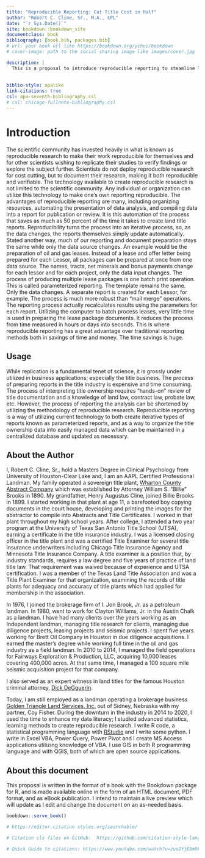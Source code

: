 ```yaml
--- 
title: "Reproducible Reporting: Cut Title Cost in Half"
author: "Robert C. Cline, Sr., M.A., CPL"
date: "`r Sys.Date()`"
site: bookdown::bookdown_site
documentclass: book
bibliography: [book.bib, packages.bib]
# url: your book url like https://bookdown.org/yihui/bookdown
# cover-image: path to the social sharing image like images/cover.jpg

description: |
  This is a proposal to introduce reproducible reporting to steamline land title documentation, taking advantage of methods used by the scientific community employed in reproducible research. Reproducible reporting is estimated to reduce title analysis costs by as much as 50 percent.  
  
  
biblio-style: apalike  
link-citations: true
csl: apa-seventh-bibliography.csl
# csl: chicago-fullnote-bibliography.csl
---
```


# Introduction

The scientific community has invested heavily in what is known as reproducible research to make their work reproducible for themselves and for other scientists wishing to replicate their studies to verify findings or explore the subject further. Scientists do not deploy reproducible research for cost cutting, but to document their research, making it both reproducible and verifiable. The technology available to create reproducible research is not limited to the scientific community. Any individual or organization can utilize this technology to make one's own reporting reproducible.  The advantages of reproducible reporting are many, including organizing resources, automating the presentation of data analysis, and compiling data into a report for publication or review. It is this automation of the process that saves as much as 50 percent of the time it takes to create land title reports. Reproducibility turns the process into an iterative process, so, as the data changes, the reports themselves simply update automatically.  Stated another way, much of our reporting and document preparation stays the same while only the data source changes. An example would be the preparation of oil and gas leases.  Instead of a lease and offer letter being prepared for each Lessor, all packages can be prepared at once from one data source. The names, tracts, net minerals and bonus payments change for each lessor and for each project, only the data input changes.  The process of producing multiple lease packages is one batch print operation. This is called parameterized reporting. The template remains the same.  Only the data changes. A separate report is created for each Lessor, for example.  The process is much more robust than "mail merge" operations.  The reporting process actually recalculates results using the parameters for each report. Utilizing the computer to batch process leases, very little time is used in preparing the lease package documents. It reduces the process from time measured in hours or days into seconds. This is where reproducible reporting has a great advantage over traditional reporting methods both in savings of time and money.  The time savings is huge.  

## Usage 

While replication is a fundamental tenet of science, it is grossly under utilized in business applications; especially the title business. The process of preparing reports in the title industry is expensive and time consuming. The process of interpreting title ownership requires "hands-on" review of title documentation and a knowledge of land law, contract law, probate law, etc.  However, the process of reporting the analysis can be shortened by utilizing the methodology of reproducible research. Reproducible reporting is a way of utilizing current technology to both create iterative types of reports known as parameterized reports, and as a way to organize the title ownership data into easily managed data which can be maintained in a centralized database and updated as necessary.  

## About the Author

I, Robert C. Cline, Sr., hold a Masters Degree in Clinical Psychology from University of Houston-Clear Lake and, I am an AAPL Certified Professional Landman.  My family operated a sovereign title plant, [Wharton County Abstract Company](http://www.stxmaps.com/go/texas-historical-marker-wharton-county-abstract-company.html) which was established by Attorney William S. "Billie" Brooks in 1890. My grandfather, Henry Augustus Cline, joined Billie Brooks in 1899. I started working in that plant at age 11, a barefooted boy copying documents in the court house, developing and printing the images for the abstractor to compile into Abstracts and Title Certificates.  I worked in that plant throughout my high school years.  After college, I attended a two year program at the University of Texas San Antonio Title School (UTSA), earning a certificate in the title insurance industry. I was a licensed closing officer in the title plant and was a certified Title Examiner for several title insurance underwriters including Chicago Title Insurance Agency and Minnesota Title Insurance Company. A title examiner is a position that, by industry standards, requires a law degree and five years of practice of land title law.  That requirement was waived because of experience and UTSA certification.  I was a member of the Texas Land Title Association and was a Title Plant Examiner for that organization, examining the records of title plants for adequacy and accuracy of title plants which had applied for membership in the association.

In 1976, I joined the brokerage firm of I. Jon Brook, Jr. as a petroleum landman. In 1980, went to work for Clayton Williams, Jr. in the Austin Chalk as a landman.  I have had many clients over the years working as an Independent landman, managing title research for clients, managing due diligence projects, leasing projects and seismic projects. I spent five years working for Brett Oil Company in Houston in due diligence acquisitions.  I earned the master's degree while working full time in the oil and gas industry as a field landman. In 2010 to 2014, I managed the field operations for Fairways Exploration & Production, LLC, acquiring 10,000 leases covering 400,000 acres. At that same time, I managed a 100 square mile seismic acquisition project for that company.  

I also served as an expert witness in land titles for the famous Houston criminal attorney, [Dick DeGguerin](https://deguerin.com/).

Today, I am still employed as a landman operating a brokerage business [Golden Triangle Land Services, Inc.](https://goldentriangleland.com/) out of Sidney, Nebraska with my partner, Coy Fisher. During the downturn in the industry in 2014 to 2020, I used the time to enhance my data literacy; I studied advanced statistics, learning methods to create reproducible research. I write R code, a statistical programming language with [RStudio](https://www.rstudio.com/about/) and I write some python. I write in Excel VBA, Power Query, Power Pivot and I create MS Access applications utilizing knowledge of VBA.  I use GIS in both R programming language and with QGIS, both of which are open source applications.  



## About this document 

This proposal is written in the format of a book with the Bookdown package for R, and is made available online in the form of an HTML document, PDF format, and as eBook publication.  I intend to maintain a live preview which will update as I edit and change the document on an as-needed basis.  



```r
bookdown::serve_book()
```

```r
# https://editor.citation styles.org/searchable/ 

# Citation cls files on GitHub:  https://github.com/citation-style-language/styles

# Quick Guide to citations: https://www.youtube.com/watch?v=zuuOYjE8m98&t=110s
```



